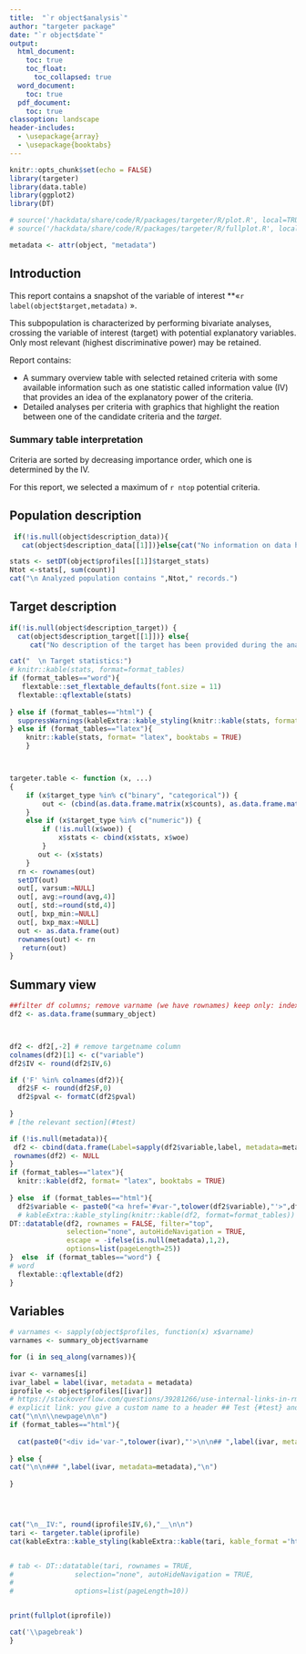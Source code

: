 ```yaml
---
title:  "`r object$analysis`"
author: "targeter package"
date: "`r object$date`"
output:
  html_document:
    toc: true
    toc_float:
      toc_collapsed: true
  word_document:
    toc: true
  pdf_document:
    toc: true
classoption: landscape
header-includes:
  - \usepackage{array}
  - \usepackage{booktabs}
---
```




```r
knitr::opts_chunk$set(echo = FALSE)
library(targeter)
library(data.table)
library(ggplot2)
library(DT)

# source('/hackdata/share/code/R/packages/targeter/R/plot.R', local=TRUE)
# source('/hackdata/share/code/R/packages/targeter/R/fullplot.R', local=TRUE)

```



```r
metadata <- attr(object, "metadata")
```

\newpage

## Introduction

This report contains a snapshot of the variable of interest **«`r label(object$target,metadata)` ». 

This subpopulation is characterized by  performing bivariate analyses, crossing the variable of interest (target) with  potential explanatory variables. Only most relevant (highest discriminative power) may be retained.

Report contains:

*   A summary overview table with selected retained criteria with some available information such as one statistic called information value (IV) that provides an idea of the explanatory power of the criteria.
*   Detailed analyses per criteria with graphics that highlight the reation between one of the candidate criteria and the _target_.


### Summary table interpretation

Criteria are sorted by decreasing importance order, which one is determined by the IV. 

For this report, we selected a maximum of  `r ntop` potential criteria.



\newpage

## Population description

```r
 if(!is.null(object$description_data)){
   cat(object$description_data[[1]])}else{cat("No information on data have been provided during the analysis.")}

stats <- setDT(object$profiles[[1]]$target_stats)
Ntot <-stats[, sum(count)]
cat("\n Analyzed population contains ",Ntot," records.")
```

## Target description


```r


if(!is.null(object$description_target)) {
  cat(object$description_target[[1]])} else{
     cat("No description of the target has been provided during the analysis.")}

cat("  \n Target statistics:")
# knitr::kable(stats, format=format_tables)
if (format_tables=="word"){
   flextable::set_flextable_defaults(font.size = 11)
  flextable::qflextable(stats)
  
} else if (format_tables=="html") {
  suppressWarnings(kableExtra::kable_styling(knitr::kable(stats, format=format_tables)))
} else if (format_tables=="latex"){
    knitr::kable(stats, format= "latex", booktabs = TRUE)
    }



targeter.table <- function (x, ...) 
{
    if (x$target_type %in% c("binary", "categorical")) {
        out <- (cbind(as.data.frame.matrix(x$counts), as.data.frame.matrix(x$props)))
    }
    else if (x$target_type %in% c("numeric")) {
        if (!is.null(x$woe)) {
            x$stats <- cbind(x$stats, x$woe)
        }
       out <- (x$stats)
    }
  rn <- rownames(out)
  setDT(out)
  out[, varsum:=NULL]
  out[, avg:=round(avg,4)]
  out[, std:=round(std,4)]
  out[, bxp_min:=NULL]
  out[, bxp_max:=NULL]
  out <- as.data.frame(out)
  rownames(out) <- rn
   return(out)
}

```

\newpage

## Summary view


```r
##filter df columns; remove varname (we have rownames) keep only: index.max.index, index.max.level, index.max.count,
df2 <- as.data.frame(summary_object)



df2 <- df2[,-2] # remove targetname column
colnames(df2)[1] <- c("variable")
df2$IV <- round(df2$IV,6)

if ('F' %in% colnames(df2)){
  df2$F <- round(df2$F,0)
  df2$pval <- formatC(df2$pval)
  
}
# [the relevant section](#test)

if (!is.null(metadata)){
 df2 <- cbind(data.frame(Label=sapply(df2$variable,label, metadata=metadata),stringsAsFactors = FALSE),df2)
 rownames(df2) <- NULL
}
if (format_tables=="latex"){
  knitr::kable(df2, format= "latex", booktabs = TRUE)
  
} else  if (format_tables=="html"){
  df2$variable <- paste0("<a href='#var-",tolower(df2$variable),"'>",df2$variable,"</a>")
  # kableExtra::kable_styling(knitr::kable(df2, format=format_tables))
DT::datatable(df2, rownames = FALSE, filter="top", 
              selection="none", autoHideNavigation = TRUE, 
              escape = -ifelse(is.null(metadata),1,2),
              options=list(pageLength=25))
}  else  if (format_tables=="word") {
# word 
  flextable::qflextable(df2)
}

```



\newpage


## Variables


```r
# varnames <- sapply(object$profiles, function(x) x$varname)
varnames <- summary_object$varname

for (i in seq_along(varnames)){
  
ivar <- varnames[i]
ivar_label = label(ivar, metadata = metadata)
iprofile <- object$profiles[[ivar]]
# https://stackoverflow.com/questions/39281266/use-internal-links-in-rmarkdown-html-output
# explicit link: you give a custom name to a header ## Test {#test} and later refer to it with a link syntax: see [the relevant section](#test).
cat("\n\n\\newpage\n\n")
if (format_tables=="html"){
  
  cat(paste0("<div id='var-",tolower(ivar),"'>\n\n## ",label(ivar, metadata=metadata), ifelse(ivar_label!=ivar, paste0(" (",ivar,")"),""),"\n</div>"))
  
} else {
cat("\n\n### ",label(ivar, metadata=metadata),"\n")
  
}




cat("\n__IV:", round(iprofile$IV,6),"__\n\n")
tari <- targeter.table(iprofile)
cat(kableExtra::kable_styling(kableExtra::kable(tari, kable_format ='html'),position = "left", full_width = FALSE))


# tab <- DT::datatable(tari, rownames = TRUE,  
#               selection="none", autoHideNavigation = TRUE, 
#               
#               options=list(pageLength=10))


print(fullplot(iprofile))

cat('\\pagebreak')
}
```

